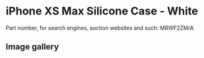 
# iPhone XS Max Silicone Case - White

Part number, for search engines, auction websites and such: MRWF2ZM/A

## Image gallery

<div style={{ width: "768px" }}>
  <GalleryComponent
    images={[
      {
        original: "/everysource/MRWF2.png",
        thumbnail: "/everypreview/MRWF2.png",
      },
      {
        original: "/everysource/MRWF2_AV1_GOLD.png",
        thumbnail: "/everypreview/MRWF2_AV1_GOLD.png",
      },
      {
        original: "/everysource/MRWF2_AV1_SILVER.png",
        thumbnail: "/everypreview/MRWF2_AV1_SILVER.png",
      },
      {
        original: "/everysource/MRWF2_AV1_SPACE_GRAY.png",
        thumbnail: "/everypreview/MRWF2_AV1_SPACE_GRAY.png",
      },
      {
        original: "/everysource/MRWF2_AV2.png",
        thumbnail: "/everypreview/MRWF2_AV2.png",
      }
    ]}
  />
</div>